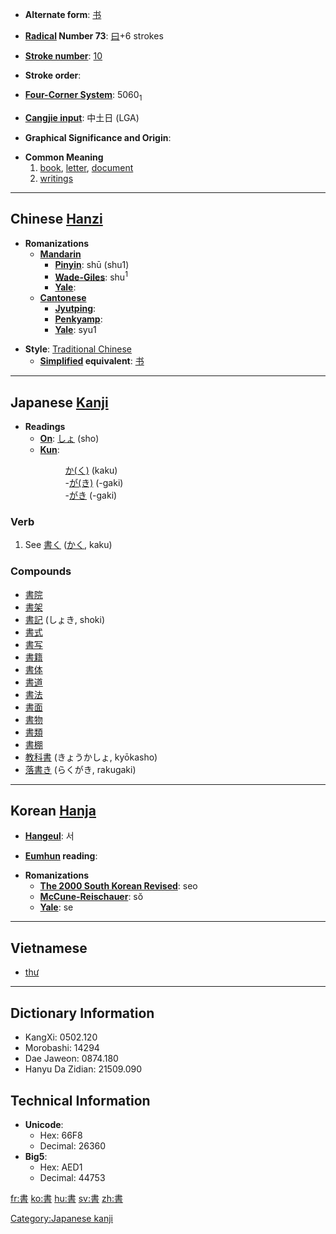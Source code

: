 * '''Alternate form''': [[书]]

* '''[[Wiktionary:Chinese radical index| Radical]] Number 73''': [[Wiktionary:Chinese radical index 曰|曰]]+6 strokes

* '''[[Wiktionary:Chinese total strokes index|Stroke number]]''': [[Wiktionary:Chinese total strokes index 10|10]]

* '''Stroke order''': 

* '''[[Wiktionary:Chinese four corner index|Four-Corner System]]''': 5060<sub>1</sub>

* '''[[Wiktionary:Chinese Cangjie index|Cangjie input]]''': 中土日 (LGA)

* '''Graphical Significance and Origin''': 

* '''Common Meaning'''
*# [[book]], [[letter]], [[document]]
*# [[writing]]s


----

== Chinese [[Hanzi]] ==

* '''Romanizations'''
** '''[[Mandarin]]'''
*** '''[[Pinyin]]''': shū (shu1)
*** '''[[Wade-Giles]]''': shu<sup>1</sup>
*** '''[[Yale]]''': 
** '''[[Cantonese]]'''
*** '''[[Jyutping]]''':
*** '''[[Penkyamp]]''': 
*** '''[[Yale]]''': syu1

* '''Style''': [[Traditional Chinese]] 
** '''[[Simplified Chinese|Simplified]] equivalent''': [[书]]


----

== Japanese [[Kanji]] ==

* '''Readings'''
** '''[[On]]''': [[しょ]] (sho)
** '''[[Kun]]''': 
**: [[かく|か(く)]] (kaku)
**: -[[がき|が(き)]] (-gaki)
**: -[[がき|がき]] (-gaki)

===Verb===
#See [[書く]] ([[かく]], kaku)

===Compounds===
*[[書院]]
*[[書架]]
* [[書記]] (しょき, shoki)
*[[書式]]
*[[書写]]
*[[書籍]]
*[[書体]]
*[[書道]]
*[[書法]]
*[[書面]]
*[[書物]]
*[[書類]]
*[[書棚]]
* [[教科書]] (きょうかしょ, kyōkasho)
* [[落書き]] (らくがき, rakugaki)


----

== Korean [[Hanja]] ==

* '''[[Hangeul]]''': 서

* '''[[Eumhun]] reading''': 

* '''Romanizations'''
** '''[[The 2000 South Korean Revised Romanization|The 2000 South Korean Revised]]''': seo
** '''[[McCune-Reischauer]]''': sŏ
** '''[[Yale]]''': se

----

==Vietnamese==

* [[thư]]

----

== Dictionary Information ==

* KangXi: 0502.120
* Morobashi: 14294
* Dae Jaweon: 0874.180
* Hanyu Da Zidian: 21509.090

== Technical Information ==

* '''Unicode''':
** Hex: 66F8
** Decimal: 26360
* '''Big5''':
** Hex: AED1
** Decimal: 44753

[[Category:Japanese kanji]]

[[fr:書]]
[[ko:書]]
[[hu:書]]
[[sv:書]]
[[zh:書]]